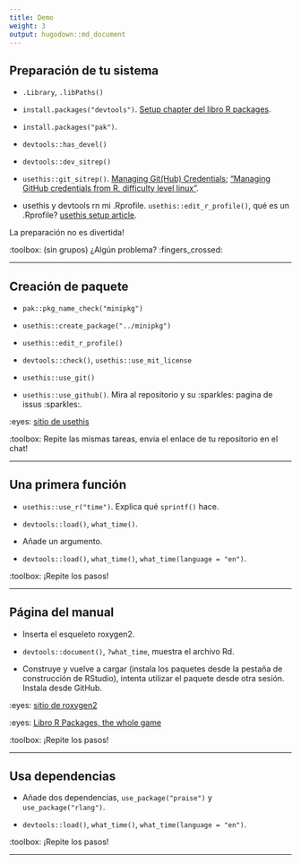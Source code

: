 ```yaml
---
title: Demo
weight: 3
output: hugodown::md_document
---
```


## Preparación de tu sistema

* `.Library`, `.libPaths()`

* `install.packages("devtools")`. [Setup chapter del libro R packages](https://r-pkgs.org/setup.html).

* `install.packages("pak")`.

* `devtools::has_devel()`

* `devtools::dev_sitrep()`

* `usethis::git_sitrep()`. [Managing Git(Hub) Credentials](https://usethis.r-lib.org/articles/git-credentials.html); ["Managing GitHub credentials from R, difficulty level linux"](https://blog.djnavarro.net/posts/2021-08-08_git-credential-helpers/).

* usethis y devtools rn mi .Rprofile. `usethis::edit_r_profile()`, qué es un .Rprofile? [usethis setup article](https://usethis.r-lib.org/articles/articles/usethis-setup.html).

La preparación no es divertida!

:toolbox: (sin grupos) ¿Algún problema? :fingers_crossed:

---

## Creación de paquete

* `pak::pkg_name_check("minipkg")`

* `usethis::create_package("../minipkg")`

* `usethis::edit_r_profile()`

* `devtools::check()`, `usethis::use_mit_license` 

* `usethis::use_git()`

* `usethis::use_github()`. Mira al repositorio y su :sparkles: pagina de issus :sparkles:.

:eyes: [sitio de usethis](https://usethis.r-lib.org/)

:toolbox: Repite las mismas tareas, envia el enlace de tu repositorio en el chat!

---

## Una primera función

* `usethis::use_r("time")`. Explica qué `sprintf()` hace.

* `devtools::load()`, `what_time()`.

* Añade un argumento.

* `devtools::load()`, `what_time()`, `what_time(language = "en")`.

:toolbox: ¡Repite los pasos!

---

## Página del manual

- Inserta el esqueleto roxygen2.

- `devtools::document()`, `?what_time`, muestra el archivo Rd.

- Construye y vuelve a cargar (instala los paquetes desde la pestaña de construcción de RStudio), intenta utilizar el paquete desde otra sesión. Instala desde GitHub.

:eyes: [sitio de roxygen2](https://roxygen2.r-lib.org/)

:eyes: [Libro R Packages, the whole game](https://r-pkgs.org/whole-game.html)

:toolbox: ¡Repite los pasos!

---

## Usa dependencias

* Añade dos dependencias, `use_package("praise")` y `use_package("rlang")`.

* `devtools::load()`, `what_time()`, `what_time(language = "en")`.

:toolbox: ¡Repite los pasos!

---